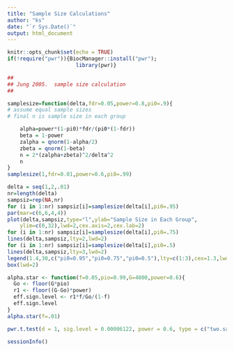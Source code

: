 ```yaml
---
title: "Sample Size Calculations"
author: "ks"
date: "`r Sys.Date()`"
output: html_document
---
```


```r
knitr::opts_chunk$set(echo = TRUE)
if(!require("pwr")){BiocManager::install("pwr");
                      library(pwr)}
```


```r
##
## Jung 2005.  sample size calculation
##

samplesize=function(delta,fdr=0.05,power=0.8,pi0=.9){
# assume equal sample sizes
# final n is sample size in each group

	alpha=power*(1-pi0)*fdr/(pi0*(1-fdr))
	beta = 1-power
	zalpha = qnorm(1-alpha/2)
	zbeta = qnorm(1-beta)
	n = 2*(zalpha+zbeta)^2/delta^2
	n
}
samplesize(1,fdr=0.01,power=0.6,pi0=.99)

delta = seq(1,2,.01)
nr=length(delta)
sampsiz=rep(NA,nr)
for (i in 1:nr) sampsiz[i]=samplesize(delta[i],pi0=.95)
par(mar=c(6,6,4,4))
plot(delta,sampsiz,type="l",ylab="Sample Size in Each Group",
	ylim=c(0,32),lwd=2,cex.axis=2,cex.lab=2)
for (i in 1:nr) sampsiz[i]=samplesize(delta[i],pi0=.75)
lines(delta,sampsiz,lty=2,lwd=2)
for (i in 1:nr) sampsiz[i]=samplesize(delta[i],pi0=.5)
lines(delta,sampsiz,lty=3,lwd=2)
legend(1.4,30,c("pi0=0.95","pi0=0.75","pi0=0.5"),lty=c(1:3),cex=1.3,lwd=2)
box(lwd=2)
```


```r

alpha.star <- function(f=0.05,pio=0.99,G=4000,power=0.6){
  Go <- floor(G*pio)
  r1 <- floor((G-Go)*power)
  eff.sign.level <- r1*f/Go/(1-f)
  eff.sign.level
}
alpha.star(f=.01)

pwr.t.test(d = 1, sig.level = 0.00006122, power = 0.6, type = c("two.sample"), alternative = c("two.sided"))

```


```r
sessionInfo()
```
